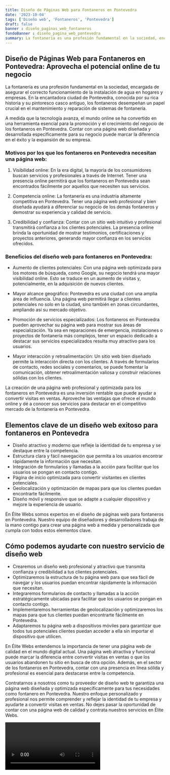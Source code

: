 ```yaml
---
title: Diseño de Páginas Web para Fontaneros en Pontevedra
date: '2023-10-04'
tags: ['Diseño web', 'Fontaneros', 'Pontevedra']
draft: false
banner : diseño_paginas_web_fontaneros
fondoBanner : diseño_pagina_web_pontevedra
summary: La fontanería es una profesión fundamental en la sociedad, encargada de asegurar el correcto funcionamiento de la instalación de agua en hogares y empresas. En la encantadora ciudad de Pontevedra, conocida por su rica historia y su pintoresco casco antiguo, los fontaneros desempeñan un papel crucial en el mantenimiento y reparación de sistemas de fontanería.
---
```


## Diseño de Páginas Web para Fontaneros en Pontevedra: Aprovecha el potencial online de tu negocio

La fontanería es una profesión fundamental en la sociedad, encargada de asegurar el correcto funcionamiento de la instalación de agua en hogares y empresas. En la encantadora ciudad de Pontevedra, conocida por su rica historia y su pintoresco casco antiguo, los fontaneros desempeñan un papel crucial en el mantenimiento y reparación de sistemas de fontanería.

A medida que la tecnología avanza, el mundo online se ha convertido en una herramienta esencial para la promoción y el crecimiento del negocio de los fontaneros en Pontevedra. Contar con una página web diseñada y desarrollada específicamente para su negocio puede marcar la diferencia en el éxito y la expansión de su empresa.

### Motivos por los que los fontaneros en Pontevedra necesitan una página web:

1. Visibilidad online: En la era digital, la mayoría de los consumidores buscan servicios y profesionales a través de Internet. Tener una presencia online permitirá que los fontaneros en Pontevedra sean encontrados fácilmente por aquellos que necesiten sus servicios.

2. Competencia online: La fontanería es una industria altamente competitiva en Pontevedra. Tener una página web profesional y bien diseñada ayudará a diferenciar su negocio de los demás fontaneros y demostrar su experiencia y calidad de servicio.

3. Credibilidad y confianza: Contar con un sitio web intuitivo y profesional transmitirá confianza a los clientes potenciales. La presencia online brinda la oportunidad de mostrar testimonios, certificaciones y proyectos anteriores, generando mayor confianza en los servicios ofrecidos.

### Beneficios del diseño web para fontaneros en Pontevedra:

- Aumento de clientes potenciales: Con una página web optimizada para los motores de búsqueda, como Google, su negocio tendrá una mayor visibilidad online. Esto se traduce en un aumento de visitas y, potencialmente, en la adquisición de nuevos clientes.

- Mayor alcance geográfico: Pontevedra es una ciudad con una amplia área de influencia. Una página web permitirá llegar a clientes potenciales no solo en la ciudad, sino también en zonas circundantes, ampliando así su mercado objetivo.

- Promoción de servicios especializados: Los fontaneros en Pontevedra pueden aprovechar su página web para mostrar sus áreas de especialización. Ya sea en reparaciones de emergencia, instalaciones o proyectos de fontanería más complejos, tener un espacio dedicado a destacar sus servicios especializados resulta muy atractivo para los usuarios.

- Mayor interacción y retroalimentación: Un sitio web bien diseñado permite la interacción directa con los clientes. A través de formularios de contacto, redes sociales y comentarios, se puede fomentar la comunicación, obtener retroalimentación valiosa y construir relaciones sólidas con los clientes.

La creación de una página web profesional y optimizada para los fontaneros en Pontevedra es una inversión rentable que puede ayudar a convertir visitas en ventas. Aproveche las ventajas que ofrece el mundo online y dé a conocer sus servicios para destacar en el competitivo mercado de la fontanería en Pontevedra.

<GifSeo />

<Cta />

## Elementos clave de un diseño web exitoso para fontaneros en Pontevedra

- Diseño atractivo y moderno que refleje la identidad de tu empresa y se destaque entre la competencia.
- Estructura clara y fácil navegación que permita a los usuarios encontrar rápidamente la información que necesitan.
- Integración de formularios y llamadas a la acción para facilitar que los usuarios se pongan en contacto contigo.
- Página de inicio optimizada para convertir visitantes en clientes potenciales.
- Geolocalización y optimización de mapas para que los clientes puedan encontrarte fácilmente.
- Diseño móvil y responsive que se adapte a cualquier dispositivo y mejore la experiencia de usuario.

En Élite Webs somos expertos en el diseño de páginas web para fontaneros en Pontevedra. Nuestro equipo de diseñadores y desarrolladores trabaja de la mano contigo para crear una página web a medida y personalizada que cumpla con todos estos elementos clave.

## Cómo podemos ayudarte con nuestro servicio de diseño web

- Crearemos un diseño web profesional y atractivo que transmita confianza y credibilidad a tus clientes potenciales.
- Optimizaremos la estructura de tu página web para que sea fácil de navegar y los usuarios puedan encontrar rápidamente la información que necesitan.
- Integraremos formularios de contacto y llamadas a la acción estratégicamente ubicadas para facilitar que los usuarios se pongan en contacto contigo.
- Implementaremos herramientas de geolocalización y optimizaremos los mapas para que tus clientes puedan encontrarte fácilmente en Pontevedra.
- Adaptaremos tu página web a dispositivos móviles para garantizar que todos tus potenciales clientes puedan acceder a ella sin importar el dispositivo que utilicen.

En Élite Webs entendemos la importancia de tener una página web de calidad en el mundo digital actual. Una página web atractiva y funcional puede marcar la diferencia entre convertir visitas en ventas o que los usuarios abandonen tu sitio en busca de otra opción. Además, en el sector de los fontaneros en Pontevedra, contar con una presencia en línea sólida y profesional es esencial para destacarse entre la competencia.

Contratarnos a nosotros como tu proveedor de diseño web te garantiza una página web diseñada y optimizada específicamente para tus necesidades como fontanero en Pontevedra. Nuestro enfoque personalizado y profesional nos permite comprender y reflejar la identidad de tu empresa y ayudarte a convertir visitas en ventas. No dejes pasar la oportunidad de contar con una página web de calidad y contrata nuestros servicios en Élite Webs.

<Video />

<CtaBot job='Fontaneros' city='Pontevedra'/>

<Gmaps query='Pontevedra+españa+maps' />